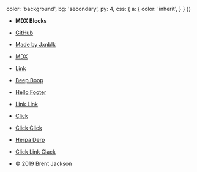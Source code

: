 
  color: 'background',
  bg: 'secondary',
  py: 4,
  css: {
    a: {
      color: 'inherit',
    }
  }
})

- **MDX Blocks**
- [GitHub](https://github.com/jxnblk/mdx-blocks)
- [Made by Jxnblk](https://jxnblk.com)
- [MDX](https://mdxjs.com)


- [Link]()
- [Beep Boop]()
- [Hello Footer]()
- [Link Link]()


- [Click]()
- [Click Click]()
- [Herpa Derp]()
- [Click Link Clack]()


- © 2019 Brent Jackson
